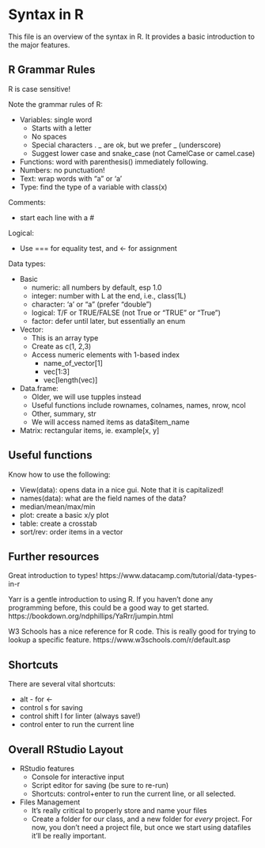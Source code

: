 # Syntax in R
This file is an overview of the syntax in R.
It provides a basic introduction to the major features.


## R Grammar Rules

R is case sensitive!

Note the grammar rules of R:

- Variables: single word
  - Starts with a letter
  - No spaces
  - Special characters . _ are ok, but we prefer _ (underscore)
  - Suggest lower case and snake_case (not CamelCase or camel.case)
- Functions: word with parenthesis() immediately following. 
- Numbers: no punctuation!
- Text: wrap words with "a" or 'a'
- Type: find the type of a variable with class(x)


Comments: 

- start each line with a #


Logical:

- Use === for equality test, and <- for assignment


Data types:

- Basic
  - numeric: all numbers by default, esp 1.0
  - integer: number with L at the end, i.e., class(1L)
  - character: 'a' or "a" (prefer "double")
  - logical: T/F or TRUE/FALSE (not True or "TRUE" or "True")
  - factor: defer until later, but essentially an enum
- Vector: 
  - This is an array type
  - Create as c(1, 2,3)
  - Access numeric elements with 1-based index
    - name_of_vector[1]
    - vec[1:3]
    - vec[length(vec)] 
- Data.frame: 
  - Older, we will use tupples instead
  - Useful functions include rownames, colnames, names, nrow, ncol
  - Other, summary, str
  - We will access named items as data$item_name
- Matrix: rectangular items, ie. example[x, y]

## Useful functions

Know how to use the following:

- View(data): opens data in a nice gui. Note that it is capitalized!
- names(data): what are the field names of the data?
- median/mean/max/min
- plot: create a basic x/y plot
- table: create a crosstab
- sort/rev: order items in a vector 

## Further resources

Great introduction to types!
https://www.datacamp.com/tutorial/data-types-in-r

Yarr is a gentle introduction to using R.
If you haven't done any programming before, this could be
a good way to get started.
https://bookdown.org/ndphillips/YaRrr/jumpin.html

W3 Schools has a nice reference for R code. This is really
good for trying to lookup a specific feature.
https://www.w3schools.com/r/default.asp


## Shortcuts

There are several vital shortcuts:

- alt - for <- 
- control s for saving 
- control shift l for linter (always save!)
- control enter to run the current line



## Overall RStudio Layout

- RStudio features
  - Console for interactive input
  - Script editor for saving (be sure to re-run)
  - Shortcuts: control+enter to run the current line, or all selected.
- Files Management
  - It's really critical to properly store and name your files
  - Create a folder for our class, and a new folder for
  *every* project. For now, you don't need a project file,
  but once we start using datafiles it'll be really important.
